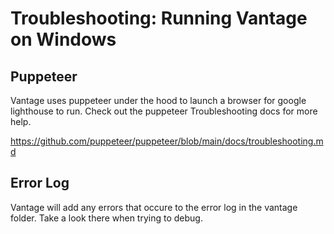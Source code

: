 # Troubleshooting: Running Vantage on Windows

## Puppeteer

Vantage uses puppeteer under the hood to launch a browser for google lighthouse to run. Check out the puppeteer Troubleshooting docs for more help.

https://github.com/puppeteer/puppeteer/blob/main/docs/troubleshooting.md

## Error Log

Vantage will add any errors that occure to the error log in the vantage folder. Take a look there when trying to debug.

